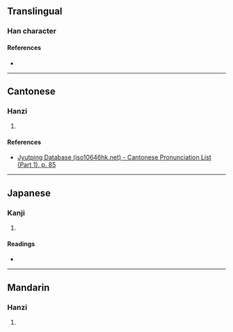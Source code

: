 {{character info}}
==Translingual==

===Han character===
{{Han char|rn=32|rad=土|as=04|sn=7|four=|canj=GPHH|ids=⿰土勿}}

====References====
* {{Han ref|kx=0224.210|dkj=04905|dj=0459.090|hdz=10425.030|uh=573D|ud=22333}}

----

==Cantonese==

===Hanzi===
{{yue-hanzi|jyut=[[mut6]]|y=mut6}}

# {{rfdef|yue|sort=土04}}

====References====
* [http://www.iso10646hk.net/jp/document/download.jsp Jyutping Database (iso10646hk.net) - Cantonese Pronunciation List (Part 1), p. 85]

----

==Japanese==

===Kanji===
{{ja-kanji|grade=|rs=土04}}

# {{rfdef|ja|sort=土04}}

====Readings====
* {{ja-readings|on=[[ぼつ]] (botsu), [[もち]] (mochi)|kun=[[うめる]] (umeru)}}

----

==Mandarin==

===Hanzi===
{{cmn-hanzi|pin=[[mò]] ([[mo4]])|wg=mo<sup>4</sup>}}

# {{rfdef|cmn|sort=土04}}